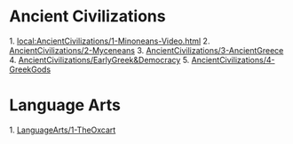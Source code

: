 
= Ancient Civilizations =
1. [[local:AncientCivilizations/1-Minoneans-Video.html]]
2. [[AncientCivilizations/2-Myceneans]]
3. [[AncientCivilizations/3-AncientGreece]]
4. [[AncientCivilizations/EarlyGreek&Democracy]]
5. [[AncientCivilizations/4-GreekGods]]

= Language Arts =
1. [[LanguageArts/1-TheOxcart]]

